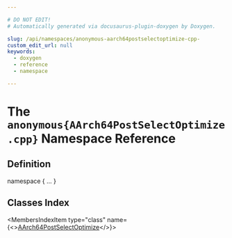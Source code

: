 ```yaml
---

# DO NOT EDIT!
# Automatically generated via docusaurus-plugin-doxygen by Doxygen.

slug: /api/namespaces/anonymous-aarch64postselectoptimize-cpp-
custom_edit_url: null
keywords:
  - doxygen
  - reference
  - namespace

---
```





# The `anonymous{AArch64PostSelectOptimize.cpp}` Namespace Reference

<DoxygenPage pluginConfig={pluginConfig}>



## Definition

<CodeBlock>namespace &#123; ... &#125;</CodeBlock>

## Classes Index

<MembersIndex>

<MembersIndexItem
  type="class"
  name={<><a href="/docs/api/classes/anonymous-namespace-aarch64postselectoptimize-cpp-/aarch64postselectoptimize">AArch64PostSelectOptimize</a></>}>
</MembersIndexItem>

</MembersIndex>


</DoxygenPage>
